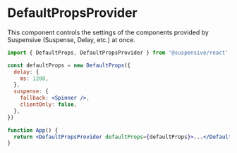 # DefaultPropsProvider

This component controls the settings of the components provided by Suspensive (Suspense, Delay, etc.) at once.

```jsx /DefaultPropsProvider/ /DefaultProps/
import { DefaultProps, DefaultPropsProvider } from '@suspensive/react'

const defaultProps = new DefaultProps({
  delay: {
    ms: 1200,
  },
  suspense: {
    fallback: <Spinner />,
    clientOnly: false,
  },
})

function App() {
  return <DefaultPropsProvider defaultProps={defaultProps}>...</DefaultPropsProvider>
}
```

